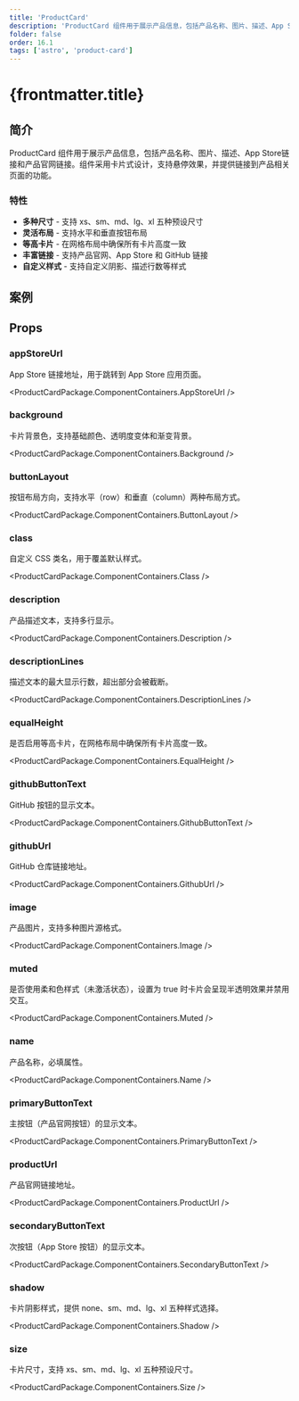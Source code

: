 ```yaml
---
title: 'ProductCard'
description: 'ProductCard 组件用于展示产品信息，包括产品名称、图片、描述、App Store链接和产品官网链接'
folder: false
order: 16.1
tags: ['astro', 'product-card']
---
```



# {frontmatter.title}

## 简介

ProductCard 组件用于展示产品信息，包括产品名称、图片、描述、App Store链接和产品官网链接。组件采用卡片式设计，支持悬停效果，并提供链接到产品相关页面的功能。

### 特性

- **多种尺寸** - 支持 xs、sm、md、lg、xl 五种预设尺寸
- **灵活布局** - 支持水平和垂直按钮布局
- **等高卡片** - 在网格布局中确保所有卡片高度一致
- **丰富链接** - 支持产品官网、App Store 和 GitHub 链接
- **自定义样式** - 支持自定义阴影、描述行数等样式

## 案例

<ProductCardBasic />

## Props

### appStoreUrl

App Store 链接地址，用于跳转到 App Store 应用页面。

<ProductCardPackage.ComponentContainers.AppStoreUrl />

### background

卡片背景色，支持基础颜色、透明度变体和渐变背景。

<ProductCardPackage.ComponentContainers.Background />

### buttonLayout

按钮布局方向，支持水平（row）和垂直（column）两种布局方式。

<ProductCardPackage.ComponentContainers.ButtonLayout />

### class

自定义 CSS 类名，用于覆盖默认样式。

<ProductCardPackage.ComponentContainers.Class />

### description

产品描述文本，支持多行显示。

<ProductCardPackage.ComponentContainers.Description />

### descriptionLines

描述文本的最大显示行数，超出部分会被截断。

<ProductCardPackage.ComponentContainers.DescriptionLines />

### equalHeight

是否启用等高卡片，在网格布局中确保所有卡片高度一致。

<ProductCardPackage.ComponentContainers.EqualHeight />

### githubButtonText

GitHub 按钮的显示文本。

<ProductCardPackage.ComponentContainers.GithubButtonText />

### githubUrl

GitHub 仓库链接地址。

<ProductCardPackage.ComponentContainers.GithubUrl />

### image

产品图片，支持多种图片源格式。

<ProductCardPackage.ComponentContainers.Image />

### muted

是否使用柔和色样式（未激活状态），设置为 true 时卡片会呈现半透明效果并禁用交互。

<ProductCardPackage.ComponentContainers.Muted />

### name

产品名称，必填属性。

<ProductCardPackage.ComponentContainers.Name />

### primaryButtonText

主按钮（产品官网按钮）的显示文本。

<ProductCardPackage.ComponentContainers.PrimaryButtonText />

### productUrl

产品官网链接地址。

<ProductCardPackage.ComponentContainers.ProductUrl />

### secondaryButtonText

次按钮（App Store 按钮）的显示文本。

<ProductCardPackage.ComponentContainers.SecondaryButtonText />

### shadow

卡片阴影样式，提供 none、sm、md、lg、xl 五种样式选择。

<ProductCardPackage.ComponentContainers.Shadow />

### size

卡片尺寸，支持 xs、sm、md、lg、xl 五种预设尺寸。

<ProductCardPackage.ComponentContainers.Size /> 
